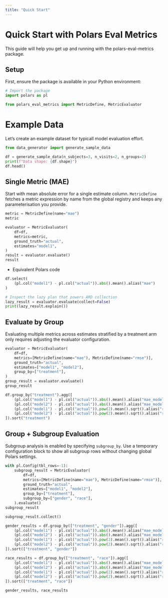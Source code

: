 ```yaml
---
title: "Quick Start"
---
```


# Quick Start with Polars Eval Metrics

This guide will help you get up and running with the polars-eval-metrics package.

## Setup

First, ensure the package is available in your Python environment:

   ```python
# Import the package
import polars as pl

from polars_eval_metrics import MetricDefine, MetricEvaluator
```

# Example Data 

Let's create an example dataset for typicall 
model evaluation effort. 

```python
from data_generator import generate_sample_data

df = generate_sample_data(n_subjects=3, n_visits=2, n_groups=2)
print(f"Data shape: {df.shape}")
df.head()
```

## Single Metric (MAE)

Start with mean absolute error for a single estimate column. `MetricDefine` fetches a metric expression by name from the global registry and keeps any parameterisation you provide.

```python
metric = MetricDefine(name="mae")
metric
```

```python
evaluator = MetricEvaluator(
    df=df,
    metrics=metric,
    ground_truth="actual",
    estimates="model1",
)
result = evaluator.evaluate()
result
```



- Equivalent Polars code

::: {.callout-note title="Polars equivalent"}
```python
df.select(
    (pl.col("model1") - pl.col("actual")).abs().mean().alias("mae")
)
```
:::

```python
# Inspect the lazy plan that powers ARD collection
lazy_result = evaluator.evaluate(collect=False)
print(lazy_result.explain())
```

## Evaluate by Group

Evaluating multiple metrics across estimates stratified by a treatment arm only requires adjusting the evaluator configuration.

```python
evaluator = MetricEvaluator(
    df=df,
    metrics=[MetricDefine(name="mae"), MetricDefine(name="rmse")],
    ground_truth="actual",
    estimates=["model1", "model2"],
    group_by=["treatment"],
)
group_result = evaluator.evaluate()
group_result
```



::: {.callout-note title="Polars equivalent"}
```python
df.group_by("treatment").agg([
    (pl.col("model1") - pl.col("actual")).abs().mean().alias("mae_model1"),
    (pl.col("model2") - pl.col("actual")).abs().mean().alias("mae_model2"),
    (pl.col("model1") - pl.col("actual")).pow(2).mean().sqrt().alias("rmse_model1"),
    (pl.col("model2") - pl.col("actual")).pow(2).mean().sqrt().alias("rmse_model2"),
]).sort("treatment")
```
:::

## Group + Subgroup Evaluation

Subgroup analysis is enabled by specifying `subgroup_by`. Use a temporary configuration block to show all subgroup rows without changing global Polars settings.

```python
with pl.Config(tbl_rows=-1):
    subgroup_result = MetricEvaluator(
        df=df,
        metrics=[MetricDefine(name="mae"), MetricDefine(name="rmse")],
        ground_truth="actual",
        estimates=["model1", "model2"],
        group_by=["treatment"],
        subgroup_by=["gender", "race"],
    ).evaluate()
subgroup_result
```

```python
subgroup_result.collect()
```

::: {.callout-note title="Polars equivalent"}
```python
gender_results = df.group_by(["treatment", "gender"]).agg([
    (pl.col("model1") - pl.col("actual")).abs().mean().alias("mae_model1"),
    (pl.col("model2") - pl.col("actual")).abs().mean().alias("mae_model2"),
    (pl.col("model1") - pl.col("actual")).pow(2).mean().sqrt().alias("rmse_model1"),
    (pl.col("model2") - pl.col("actual")).pow(2).mean().sqrt().alias("rmse_model2"),
]).sort(["treatment", "gender"])

race_results = df.group_by(["treatment", "race"]).agg([
    (pl.col("model1") - pl.col("actual")).abs().mean().alias("mae_model1"),
    (pl.col("model2") - pl.col("actual")).abs().mean().alias("mae_model2"),
    (pl.col("model1") - pl.col("actual")).pow(2).mean().sqrt().alias("rmse_model1"),
    (pl.col("model2") - pl.col("actual")).pow(2).mean().sqrt().alias("rmse_model2"),
]).sort(["treatment", "race"])

gender_results, race_results
```
:::

